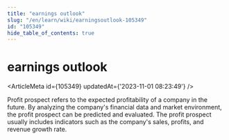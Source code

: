 ```yaml
---
title: "earnings outlook"
slug: "/en/learn/wiki/earningsoutlook-105349"
id: "105349"
hide_table_of_contents: true
---
```



# earnings outlook

<ArticleMeta id={105349} updatedAt={'2023-11-01 08:23:49'} />
<div className='border-solid border-b border-t-0 my-4 border-[var(--ifm-color-gray-300)]' />

Profit prospect refers to the expected profitability of a company in the future. By analyzing the company's financial data and market environment, the profit prospect can be predicted and evaluated. The profit prospect usually includes indicators such as the company's sales, profits, and revenue growth rate.
